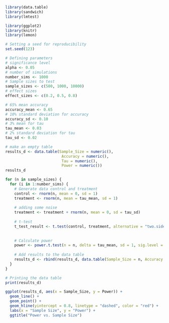 ```r
library(data.table)
library(sandwich)
library(lmtest)

library(ggplot2)
library(knitr)
library(lemon)

```

```r
# Setting a seed for reproducibility
set.seed(123)
```

```r
# Defining parameters
# significance level
alpha <- 0.05
# number of simulations
number_sims <- 1000
# Sample sizes to test
sample_sizes <- c(500, 1000, 10000)
# effect sizes
effect_sizes <- c(0.2, 0.5, 0.8)

# 65% mean accuracy
accuracy_mean <- 0.65
# 10% standard deviation for accuracy
accuracy_sd <- 0.10
# 3% mean for tau
tau_mean <- 0.03
# 2% standard deviation for tau
tau_sd <- 0.02
```

```r
# make an empty table
results_d <- data.table(Sample_Size = numeric(),
                         Accuracy = numeric(),
                         Tau = numeric(),
                         Power = numeric())
results_d
```

```r
for (n in sample_sizes) {
  for (i in 1:number_sims) {
    # Generate data control and treatment
    control <- rnorm(n, mean = 0, sd = 1)
    treatment <- rnorm(n, mean = tau_mean, sd = 1)
    
    # adding some noise
    treatment <- treatment + rnorm(n, mean = 0, sd = tau_sd)
    
    # t-test
    t_test_result <- t.test(control, treatment, alternative = "two.sided", var.equal = FALSE)
    
    
    # Calculate power
    power <- power.t.test(n = n, delta = tau_mean, sd = 1, sig.level = alpha, type = "two.sample", alternative = "two.sided")$power
    
    # Add results to the data table
    results_d <- rbind(results_d, data.table(Sample_Size = n, Accuracy = mean(abs(treatment-control) < accuracy_mean), Tau = mean(abs(treatment-control) / abs(control)) , Power = power))
  }
}
```

```r
# Printing the data table
print(results_d)
```

```r
ggplot(results_d, aes(x = Sample_Size, y = Power)) +
  geom_line() +
  geom_point() +
  geom_hline(yintercept = 0.8, linetype = "dashed", color = "red") +
  labs(x = "Sample Size", y = "Power") +
  ggtitle("Power vs. Sample Size")

```





